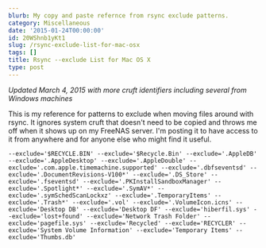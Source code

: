 ```yaml
---
blurb: My copy and paste refernce from rsync exclude patterns.
category: Miscellaneous
date: '2015-01-24T00:00:00'
id: 20WShnb1yKt1
slug: /rsync-exclude-list-for-mac-osx
tags: []
title: Rsync --exclude List for Mac OS X
type: post
---
```


_Updated March 4, 2015 with more cruft identifiers including several from Windows machines_

This is my reference for patterns to exclude when moving files around with rsync. It ignores system cruft that doesn't need to be copied and throws me off when it shows up on my FreeNAS server. I'm posting it to have access to it from anywhere and for anyone else who might find it useful. 

    --exclude='$RECYCLE.BIN' --exclude='$Recycle.Bin' --exclude='.AppleDB' --exclude='.AppleDesktop' --exclude='.AppleDouble' --exclude='.com.apple.timemachine.supported' --exclude='.dbfseventsd' --exclude='.DocumentRevisions-V100*' --exclude='.DS_Store' --exclude='.fseventsd' --exclude='.PKInstallSandboxManager' --exclude='.Spotlight*' --exclude='.SymAV*' --exclude='.symSchedScanLockxz' --exclude='.TemporaryItems' --exclude='.Trash*' --exclude='.vol' --exclude='.VolumeIcon.icns' --exclude='Desktop DB' --exclude='Desktop DF' --exclude='hiberfil.sys' --exclude='lost+found' --exclude='Network Trash Folder' --exclude='pagefile.sys' --exclude='Recycled' --exclude='RECYCLER' --exclude='System Volume Information' --exclude='Temporary Items' --exclude='Thumbs.db'